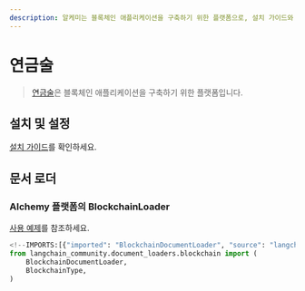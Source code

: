 ```yaml
---
description: 알케미는 블록체인 애플리케이션을 구축하기 위한 플랫폼으로, 설치 가이드와 문서 로더 사용 예제를 제공합니다.
---
```


# 연금술

> [연금술](https://www.alchemy.com)은 블록체인 애플리케이션을 구축하기 위한 플랫폼입니다.

## 설치 및 설정

[설치 가이드](/docs/integrations/document_loaders/blockchain)를 확인하세요.

## 문서 로더

### Alchemy 플랫폼의 BlockchainLoader

[사용 예제](/docs/integrations/document_loaders/blockchain)를 참조하세요.

```python
<!--IMPORTS:[{"imported": "BlockchainDocumentLoader", "source": "langchain_community.document_loaders.blockchain", "docs": "https://api.python.langchain.com/en/latest/document_loaders/langchain_community.document_loaders.blockchain.BlockchainDocumentLoader.html", "title": "Alchemy"}, {"imported": "BlockchainType", "source": "langchain_community.document_loaders.blockchain", "docs": "https://api.python.langchain.com/en/latest/document_loaders/langchain_community.document_loaders.blockchain.BlockchainType.html", "title": "Alchemy"}]-->
from langchain_community.document_loaders.blockchain import (
    BlockchainDocumentLoader,
    BlockchainType,
)
```